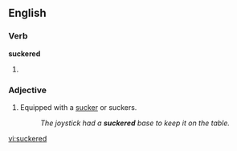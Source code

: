 ==English==

===Verb===
'''suckered'''

# {{past of|[[sucker]]}}

===Adjective===
{{en-adj|-}}

# Equipped with a [[sucker]] or suckers.
#: ''The joystick had a '''suckered''' base to keep it on the table.''

[[vi:suckered]]